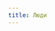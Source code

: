 ```yaml
---
title: Люди
---
```


<Audio fixed src="/menu/guidebook/races/humans/Георгий Свиридов - Время, вперед!.mp3" />

<ButtonCover title="Люди" src="/menu/guidebook/races/humans/pic.jpg" author="Kooks" authorHref="https://wehavekookies.tumblr.com/"/>
<BlockquoteBox attention text>
    Cамая распространённая раса. Очень уязвимые к внешней среде и восприимчивые к влиянию тонких материй. Когда-то давным-давно они разделились на несколько подрас.

    Занятые политикой и дележом территорий, люди не забывают, что их сила в количестве, и стараются укрепить своё место в мире магией или технологиями.
</BlockquoteBox>
<BlockquoteBox warning text>
    **Гибкий менталитет** и **универсальные навыки**; среди людей **больше всего магов и изобретателей**.
</BlockquoteBox>

Люди, как тараканы, выживают в любых условиях и цепляются за любую возможность. Даже после Великого Исхода и Индикта Мертворождения они сумели вернуть своей популяции многочисленность и даже возродили почти полностью ушедшую этничность Арвии, тем самым вызвав в Секрийском доминионе конфликт с дворфами. На Западе они уже столетиями ведут преступный кочевой образ жизни, а в Хельгеране они по-прежнему временами разбавляют кровь ибэ, далеко не только в качестве пленных.

## История происхождения
Расселение по миру за многие века сильно изменило расу людей. Где-то они стали похожи на злобных великанов, где-то их кожа стала чешуей, где-то почернела, а где-то стала белой, как снега Безымянного кряжа. В разных уголках мира люди развивались по-своему, формируя различные традиции, обряды и даже языки.

* **Люди в равной степени увлекаются и технологиями, и магией.**
* Все люди **живут в среднем 80 лет**, очень редко – дольше ста. Взрослеют в 14-16, свою семью могут создавать в 17-20, стареть начинают после 45.
* **Легко заражаются вампиризмом и ликантропией.**

## Культура
Культура, как и места проживания, разнообразная. Но традиции и обряды различаются только антуражем. Свадьбы – пьянки и танцы, обмен кольцами и помпезные клятвы при большом количестве свидетелей. Похороны – пьянки и слёзы, закапывание покойника в землю и организация надгробия с красивой эпитафией. Конфлиты по одним и тем же причинам и с одинаковой регулярностью, как внешние, так и внутренние.

<BlockquoteBox center author="Неизвестный писатель" realAuthor="Бернард Шоу">
    Теперь, когда они научились летать по воздуху как птицы, плавать под водой как рыбы, им не хватает только одного: научиться жить как люди.
</BlockquoteBox>

<BlockquoteBox text>
    ### Арвийцы
    Торговцы, виноделы и вечные жертвы своего прошлого.

    При своем немногочислии после Великого Исхода арвийцы всё равно находят силы на внутренние конфликты, связанные со столетиями рабства предыдущих эпох. Редко какой предприниматель может хорошенько разжиться и не тратить все силы на разгребание последствий обвинения рабочих в эксплуатации с обязательным припоминанием, что семья этого человека совершенно точно некогда была рабовладельческой.

    Вся культура этого компанейского и шумного народа зиждется на торговле и томлении под тёплым солнцем юга, скрежете монет и шорохе ценных бумаг, стрёкоте цикад и хлопаньи белых парусов. Арвиец всегда рад назвать кого-то другом, а уже назавтра иметь подписанный в хельгеране контракт на передачу его в виде имущества какому-нибудь племени ибэ.

    Живут в «жёлтых» городах – здания построены из ракушечника. Улицы узкие, а крыши могут быть как произведением искусства, так и простым тростниковым настилом от солнца.
</BlockquoteBox>
<BlockquoteBox text>
    ### Тейельцы
    Холодны и скупы на эмоции, пока речь не касается свободы их прав. Даже если на них вдруг обрушится небо, они только слегка приподнимут бровь и перед эвакуацией неторопливо допишут обличительную статью о задержавшемся на посту местном чиновнике или допьют чай. Всегда ходят, задрав нос, и любят томно вздохнуть на тему «раньше было лучше».

    В их архитектуре преобладают тёмное дерево и тяжёлый серый камень. Узкие арочные окна и двери вкупе с вечным туманом создают впечатление замкнутости и таинственности. В одежде тоже яркие цвета не любят, предпочитая такие же туманные цвета и формы как и их города.

    Нехотя поддерживают союз с разумными вервольфами и большая часть населения успешно скрывает свою неприязнь. Лишь только сдержанность и холодный ум сдерживают их горячие сердца от попытки с концами истребить всех проклятых и остроухохих севера, что определенно обернулось бы катастрофическим провалом.
</BlockquoteBox>
<BlockquoteBox text>
    ### Флатрийцы
    Безуспешно пытаются вернуть своё технологическое величие, не начав войну с Реабор-Тхаес, пока их братья сикстиннцы ведут локомотив магической науки и образования.

    Высокая численность, неусыпный надсмотр власти и пустынно-болотистый ландшафт действуют на жителей запада удручающе, но те то и дело как совершают новый культурный или научный прорыв, как бы пытаясь таким образом спастись от естественного уныния.

    Архитектура монументальная и многоэтажная, застройка плотная, наблюдается особенная любовь к подвальным помещениям, в которых они иногда даже живут.
</BlockquoteBox>
<BlockquoteBox text>
    ### Луатцы 
    Упёртые, целеустремленные и непробивыемые. Даже ламах-ибэ с уважением смотрят на все те машины смерти, что в Луате изобретают для их истребления.

    Вечно следящие за авторитетом своих границ и своей власти, они непрестанно блюстят закон, написанный кровью и пишущийся ею по сей день. Чужого не требуют, а своё доводят до механического совершенства. Несмотря на бронзу в жилах и сталь во взгляде, чтят эмоциональное состояние друг друга и необычайно нежны в дружественном кругу, избавляясь таким образом от напряжения, которое помешало бы держаться ровно пред станом врага.

    Терпеть не могут любой строительный материал, который хорошо горит. Поэтому города луатцев представляют из себя симфонию блоков, кирпичей и камня на любой вкус и цвет. Здания редко достигают трёх этажей, четырёх — никогда. Застройка плотная, наблюдается особенная любовь к подвальным помещениям, в которых они иногда даже живут.
</BlockquoteBox>
<BlockquoteBox text>
    ### Риафийцы 
    Смесь всего и вся, которых не волнует политика. Главное – торговля, море и скрип мачт. Богатство и запах опасности, бегущая по жилам горячая кровь, ветер в волосах, брызги солёной воды на загорелом лице – большего пиратам честным островитянам и не нужно.

    Для риафийцев домом будет и корабль, и покосившаяся таверна, и сырая пещера на забытом богами побережье. Архитектуру можно описать как «да хоть из дерьма и палок, лишь бы не развалилось».
</BlockquoteBox>

## Внешность
Большое разнообразие во внешности обусловлено разбросом по климатическим зонам, но рост и вес везде примерно одинаковые. Мужчины: **рост 170-185см**, вес **65-80кг** Женщины: рост **160-180см**, вес **55-70кг**. Это усреднённые значения, ведь люди больше всех склонны к полноте или худобе, и у них чаще всего встречается карликовость и гигантизм.

<BlockquoteBox text>
    **Арвийцы** — смуглокожие, черноволосые, кудрявые, с карими или чёрными глазами. Носы у них крупные, либо приплюснутые, либо так называемые «орлиные». Губы полные, лбы невысокие. Одеваются пёстро, несколько небрежно, любят дороговизной одежды и украшений хвастаться толщиной кошелька.
</BlockquoteBox>
<BlockquoteBox text>
    **Тейельцы** — темноволосые, бледные, с холодными взглядами и такими же холодными оттенками глаз. Приверженцы строгого стиля: воротники «под горло», рукава с аккуратными манжетами, вычищенные до блеска сапоги, убранные в причёски волосы, гладко выбритые лица.
</BlockquoteBox>
<BlockquoteBox text>
    **Флатрийцы и сикстиннцы** — чаще всего русоволосые, рыжие или брюнеты. Светлый цвет глаз и задорный румянец на щеках – их яркие признаки. Буржуазия от рабочего класса отличается богатством одежды, аксессуарами вроде карманных часов, прилизанными волосами и подкрученными воском усами.
</BlockquoteBox>
<BlockquoteBox text>
    **Луатцы** стремятся показать властность и силу через свой внешний вид. Ухоженные длинные волосы не стягивают причёсками, а закалывают изысканными гребнями, пышные одежды туго стягивают дорогими поясами. Волосы обычно тёмные, кожа «аристократически» бледная, лица кислые.
</BlockquoteBox>
<BlockquoteBox text>
    **Риафийцы** — загорелые лихие разбойники, давно положившие шкант на внешний лоск. Им приятнее поддерживать какое-то определённое амплуа. Рыжий Джерил – значит, рыжий, взлохмаченный, в расстёгнутой рубашке и с саблей на поясе. Одноухий Каду – одного уха точно не будет. Риафийцы вообще любят образность и ни за что не променяют повальную индивидуальность на определённый единый стиль.
</BlockquoteBox>

## Примеры имён
<div center>
    Это никаким образом не строгие правила, но исторически и статистически наиболее подходящие варианты для осведомлённости. 
    
    **Cтруктура человеческого имени требует особого внимания в зависимости от биографии.**
</div>
* **На севере**, в подражание редрехан, фамилиям предпочитают имя родоначальника, чаще просто отца.
* **На западе** традиционно у каждого жителя есть имя и фамилия.
* **На юге** применяется сложная структура имени, включающая в себя личное имя и отчество, личное имя и титул, личное имя и город рождения (или славы), иногда личное имя и имя проявившего себя ребенка, а иногда и всё сразу. Эти правила изложены ниже в пункте *«Для любопытных»*.
* **На востоке** вместо фамилий чаще используют место рождения (с префиксом "эр", например, Драган эр-Грендем), род деятельности или личное качество, как характера так и внешности.

<Table content={[
            ["Этнос", "Маскулинные имена", "Феминные имена"],
            ["Север", "	Вольфганг, Олаф, Эрхард;", "Клаус, Гуна, Агнетт;"],
            ["Запад", "	Жан, Маркус, Адриан;", "Фредерика, Лорна, Кассандра;"],
            ["Юг", "	Ашхайн, Эрвено, Витьен;", "Вафика, Джейда, Сабейра;"],
            ["Восток", "Гри́тез, Дра́ган, Зби́гнев;", "Божана, Аделина, Милорада;"],
        ]}/>

<div center>
    Это никаким образом не строгие правила, но исторически и статистически наиболее подходящие варианты для осведомлённости.
</div>

<Details summary="Подробности для самых инстересующихся">
    * **Северные имена:** не трудно догадаться, что прототипами северных имён Нихерии являются скандинавские и нордические имена.

    * **Западные имена:** прототипы — земные центрально-европейские имена. Нередко вычурные как среди высших сословий, так и среди низших.

    * **Южные имена:** В связке «имя + имя отца» используется предлог «эрд» перед именем отца; В связке «имя + титул» используется приставка «та'» к титулу; В связке «имя + город» используется суффикс «ри» в названия города; В связке «имя + имя отпрыска» используется суффикс «инир» после своего личного имени. <br/><br/>
    **Вольный пример имени гипотетического титулированного арвийского национального героя:** Бенешт эрд Витьен та'Африн Менефри; **его простолюдина-отца**: Витьенинир Бенешт Менефри; его сестры: Ашайна Менефри; **и его дочери**: Артифика эрд Бенешт.

    * **Восточные имена** берут пример с земных восточной Европы и западных славян и искажаются по своему усмотрению. Очень часто вместо фамилии — город рождения, с префиксом "эр". Например, Драган эр-Грендем.
</Details>

<div center>
    Ключевые слова для поиска артов — elf, dark elf, drow
</div>